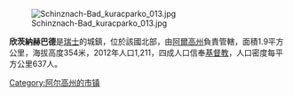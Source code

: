 [[Image:Schinznach-Bad_kuracparko_013.jpg|right]]

'''欣茨納赫巴德'''是[[瑞士|瑞士]]的城鎮，位於該國北部，由[[阿爾高州|阿爾高州]]負責管轄，面積1.9平方公里，海拔高度354米，2012年人口1,211，四成人口信奉[[基督教|基督教]]，人口密度每平方公里637人。

{{Switzerland-geo-stub}}
[[Category:阿尔高州的市镇|Category:阿尔高州的市镇]]